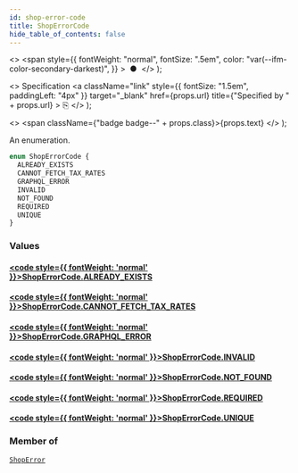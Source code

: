 ```yaml
---
id: shop-error-code
title: ShopErrorCode
hide_table_of_contents: false
---
```


  <>
    <span
      style={{
        fontWeight: "normal",
        fontSize: ".5em",
        color: "var(--ifm-color-secondary-darkest)",
      }}
    >
      &nbsp;●&nbsp;
    </span>
  </>
);

  <>
    Specification
    <a
      className="link"
      style={{ fontSize: "1.5em", paddingLeft: "4px" }}
      target="\_blank"
      href={props.url}
      title={"Specified by " + props.url}
    >
      ⎘
    </a>
  </>
);

  <>
    <span className={"badge badge--" + props.class}>{props.text}</span>
  </>
);

An enumeration.

```graphql
enum ShopErrorCode {
  ALREADY_EXISTS
  CANNOT_FETCH_TAX_RATES
  GRAPHQL_ERROR
  INVALID
  NOT_FOUND
  REQUIRED
  UNIQUE
}
```

### Values

#### [<code style={{ fontWeight: 'normal' }}>ShopErrorCode.<b>ALREADY_EXISTS</b></code>](#)

>

#### [<code style={{ fontWeight: 'normal' }}>ShopErrorCode.<b>CANNOT_FETCH_TAX_RATES</b></code>](#)

>

#### [<code style={{ fontWeight: 'normal' }}>ShopErrorCode.<b>GRAPHQL_ERROR</b></code>](#)

>

#### [<code style={{ fontWeight: 'normal' }}>ShopErrorCode.<b>INVALID</b></code>](#)

>

#### [<code style={{ fontWeight: 'normal' }}>ShopErrorCode.<b>NOT_FOUND</b></code>](#)

>

#### [<code style={{ fontWeight: 'normal' }}>ShopErrorCode.<b>REQUIRED</b></code>](#)

>

#### [<code style={{ fontWeight: 'normal' }}>ShopErrorCode.<b>UNIQUE</b></code>](#)

>

### Member of

[`ShopError`](../../api-reference/objects/shop-error) <Badge class="secondary" text="object"/>
